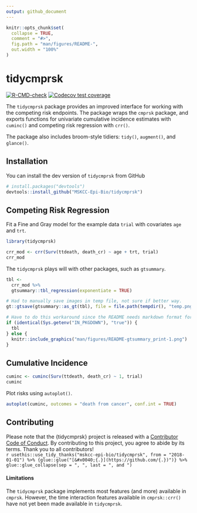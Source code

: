 ```yaml
---
output: github_document
---
```


<!-- README.md is generated from README.Rmd. Please edit that file -->

```r
knitr::opts_chunk$set(
  collapse = TRUE,
  comment = "#>",
  fig.path = "man/figures/README-",
  out.width = "100%"
)
```

# tidycmprsk

<!-- badges: start -->
[![R-CMD-check](https://github.com/MSKCC-Epi-Bio/tidycmprsk/workflows/R-CMD-check/badge.svg)](https://github.com/MSKCC-Epi-Bio/tidycmprsk/actions)
[![Codecov test coverage](https://codecov.io/gh/MSKCC-Epi-Bio/tidycmprsk/branch/main/graph/badge.svg)](https://codecov.io/gh/MSKCC-Epi-Bio/tidycmprsk?branch=main)
<!-- badges: end -->

The `tidycmprsk` package provides an improved interface for working with the competing risk endpoints.
The package wraps the `cmprsk` package, and exports functions for univariate cumulative incidence estimates with `cuminc()` and competing risk regression with `crr()`.

The package also includes broom-style tidiers: `tidy()`, `augment()`, and `glance()`.

## Installation

You can install the dev version of `tidycmprsk` from GitHub

``` r
# install.packages("devtools")
devtools::install_github("MSKCC-Epi-Bio/tidycmprsk")
```
## Competing Risk Regression

Fit a Fine and Gray model for the example data `trial` with covariates `age` and `trt`.

```r
library(tidycmprsk)

crr_mod <- crr(Surv(ttdeath, death_cr) ~ age + trt, trial)
crr_mod
```

The `tidycmprsk` plays will with other packages, such as `gtsummary`.

```r
tbl <- 
  crr_mod %>%
  gtsummary::tbl_regression(exponentiate = TRUE)
```

```r
# Had to manually save images in temp file, not sure if better way.
gt::gtsave(gtsummary::as_gt(tbl), file = file.path(tempdir(), "temp.png"))
```

```r
# Have to do this workaround since the README needs markdown format for GitHub page but a different format for the website.
if (identical(Sys.getenv("IN_PKGDOWN"), "true")) {
  tbl
} else {
  knitr::include_graphics("man/figures/README-gtsummary_print-1.png")
} 
```

## Cumulative Incidence

```r
cuminc <- cuminc(Surv(ttdeath, death_cr) ~ 1, trial)
cuminc
```

Plot risks using `autoplot()`.

```r
autoplot(cuminc, outcomes = "death from cancer", conf.int = TRUE)
```

## Contributing

Please note that the {tidycmprsk} project is released with a [Contributor Code of Conduct](https://mskcc-epi-bio.github.io/tidycmprsk/CODE_OF_CONDUCT.html).
By contributing to this project, you agree to abide by its terms. Thank you to all contributors!  
`r usethis::use_tidy_thanks("mskcc-epi-bio/tidycmprsk", from = "2018-01-01") %>% {glue::glue("[&#x0040;{.}](https://github.com/{.})")} %>% glue::glue_collapse(sep = ", ", last = ", and ")`

#### Limitations

The `tidycmprsk` package implements most features (and more) available in `cmprsk`.
However, the time interaction features available in `cmprsk::crr()` have not yet been made available in `tidycmprsk`.
